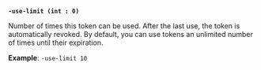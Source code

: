 <a id="token-flag-use-limit" />

**`-use-limit (int : 0)`**

Number of times this token can be used. After the last use, the token is 
automatically revoked. By default, you can use tokens an unlimited number of 
times until their expiration.

**Example**: `-use-limit 10`
